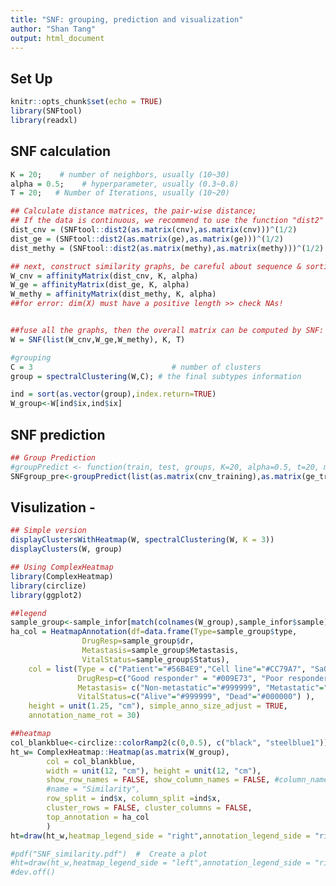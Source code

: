 ---
title: "SNF: grouping, prediction and visualization"
author: "Shan Tang"
output: html_document
---

## Set Up
```{r setup, include=FALSE}
knitr::opts_chunk$set(echo = TRUE)
library(SNFtool)
library(readxl)
```

## SNF calculation


```{r SNF_calc}
K = 20;    # number of neighbors, usually (10~30)
alpha = 0.5;    # hyperparameter, usually (0.3~0.8)
T = 20;   # Number of Iterations, usually (10~20)

## Calculate distance matrices, the pair-wise distance; 
## If the data is continuous, we recommend to use the function "dist2" as follows 
dist_cnv = (SNFtool::dist2(as.matrix(cnv),as.matrix(cnv)))^(1/2)
dist_ge = (SNFtool::dist2(as.matrix(ge),as.matrix(ge)))^(1/2)
dist_methy = (SNFtool::dist2(as.matrix(methy),as.matrix(methy)))^(1/2)

## next, construct similarity graphs, be careful about sequence & sorting
W_cnv = affinityMatrix(dist_cnv, K, alpha)
W_ge = affinityMatrix(dist_ge, K, alpha)
W_methy = affinityMatrix(dist_methy, K, alpha)  
##for error: dim(X) must have a positive length >> check NAs!


##fuse all the graphs, then the overall matrix can be computed by SNF:
W = SNF(list(W_cnv,W_ge,W_methy), K, T)

#grouping
C = 3 								# number of clusters
group = spectralClustering(W,C); # the final subtypes information

ind = sort(as.vector(group),index.return=TRUE)
W_group<-W[ind$ix,ind$ix]
```

## SNF prediction


```{r SNF_pre}
## Group Prediction
#groupPredict <- function(train, test, groups, K=20, alpha=0.5, t=20, method=1)
SNFgroup_pre<-groupPredict(list(as.matrix(cnv_training),as.matrix(ge_training)), list(as.matrix(cnv_validation),as.matrix(ge_validation)), SNFgroup_training, K=20,alpha=0.5,t=20, method=1)
```

## Visulization - 
```{r Vis}
## Simple version
displayClustersWithHeatmap(W, spectralClustering(W, K = 3))
displayClusters(W, group)

## Using ComplexHeatmap
library(ComplexHeatmap)
library(circlize)
library(ggplot2)

##legend
sample_group<-sample_infor[match(colnames(W_group),sample_infor$sample),]
ha_col = HeatmapAnnotation(df=data.frame(Type=sample_group$type,
                DrugResp=sample_group$dr,
                Metastasis=sample_group$Metastasis,
                VitalStatus=sample_group$Status),
    col = list(Type = c("Patient"="#56B4E9","Cell line"="#CC79A7", "SaOS2"="red"),
               DrugResp=c("Good responder" = "#009E73", "Poor responder"="#E69F00"),
               Metastasis= c("Non-metastatic"="#999999", "Metastatic"="#000000"),
               VitalStatus=c("Alive"="#999999", "Dead"="#000000") ),
    height = unit(1.25, "cm"), simple_anno_size_adjust = TRUE, 
    annotation_name_rot = 30)

##heatmap
col_blankblue<-circlize::colorRamp2(c(0,0.5), c("black", "steelblue1"))
ht_w= ComplexHeatmap::Heatmap(as.matrix(W_group), 
        col = col_blankblue,
        width = unit(12, "cm"), height = unit(12, "cm"),
        show_row_names = FALSE, show_column_names = FALSE, #column_names_gp = grid::gpar(fontsize = 9), 
        #name = "Similarity", 
        row_split = ind$x, column_split =ind$x,
        cluster_rows = FALSE, cluster_columns = FALSE, 
        top_annotation = ha_col
        )
ht=draw(ht_w,heatmap_legend_side = "right",annotation_legend_side = "right")

#pdf("SNF_similarity.pdf")  #  Create a plot
#ht=draw(ht_w,heatmap_legend_side = "left",annotation_legend_side = "right") # Close the pdf file
#dev.off()
```


